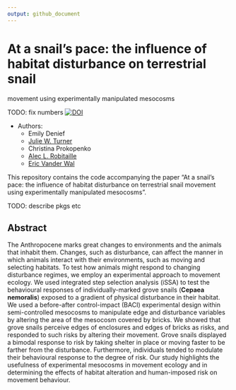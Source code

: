 ```yaml
---
output: github_document
---
```


# At a snail’s pace: the influence of habitat disturbance on terrestrial snail
movement using experimentally manipulated mesocosms


TODO: fix numbers
[![DOI](https://zenodo.org/badge/ZZZ.svg)](https://zenodo.org/badge/latestdoi/ZZZ)


* Authors:
  + Emily Denief
  + [Julie W. Turner](https://www.julwturner.com)
  + Christina Prokopenko
  + [Alec L. Robitaille](http://robitalec.ca)
  + [Eric Vander Wal](http://weel.gitlab.io)

This repository contains the code accompanying the paper "At a snail’s pace: the
influence of habitat disturbance on terrestrial snail movement using
experimentally manipulated mesocosms".

TODO: describe pkgs etc

## Abstract

The Anthropocene marks great changes to environments and the animals that
inhabit them. Changes, such as disturbance, can affect the manner in which
animals interact with their environments, such as moving and selecting habitats.
To test how animals might respond to changing disturbance regimes, we employ an
experimental approach to movement ecology. We used integrated step selection
analysis (iSSA) to test the behavioural responses of individually-marked grove
snails (**Cepaea nemoralis**) exposed to a gradient of physical disturbance in
their habitat. We used a before-after control-impact (BACI) experimental design
within semi-controlled mesocosms to manipulate edge and disturbance variables by
altering the area of the mesocosm covered by bricks. We showed that grove snails
perceive edges of enclosures and edges of bricks as risks, and responded to such
risks by altering their movement. Grove snails displayed a bimodal response to
risk by taking shelter in place or moving faster to be farther from the
disturbance. Furthermore, individuals tended to modulate their behavioural
response to the degree of risk. Our study highlights the usefulness of
experimental mesocosms in movement ecology and in determining the effects of
habitat alteration and human-imposed risk on movement behaviour.
